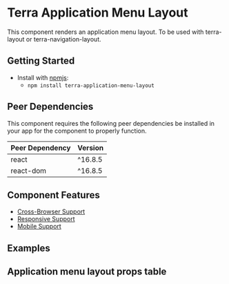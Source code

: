 


<Badge />

# Terra Application Menu Layout

This component renders an application menu layout. To be used with terra-layout or terra-navigation-layout.

## Getting Started

- Install with [npmjs](https://www.npmjs.com):
  - `npm install terra-application-menu-layout`

<!-- AUTO-GENERATED-CONTENT:START Peer Dependencies -->
## Peer Dependencies

This component requires the following peer dependencies be installed in your app for the component to properly function.

| Peer Dependency | Version |
|-|-|
| react | ^16.8.5 |
| react-dom | ^16.8.5 |

<!-- AUTO-GENERATED-CONTENT:END -->

## Component Features
* [Cross-Browser Support](https://engineering.cerner.com/terra-ui/contributing/terra-ui/component-standards#cross-browser-support)
* [Responsive Support](https://engineering.cerner.com/terra-ui/contributing/terra-ui/component-standards#responsive-support)
* [Mobile Support](https://engineering.cerner.com/terra-ui/contributing/terra-ui/component-standards#mobile-support)

## Examples
<MenuWireframe />

## Application menu layout props table
<MenuLayoutPropsTable />
